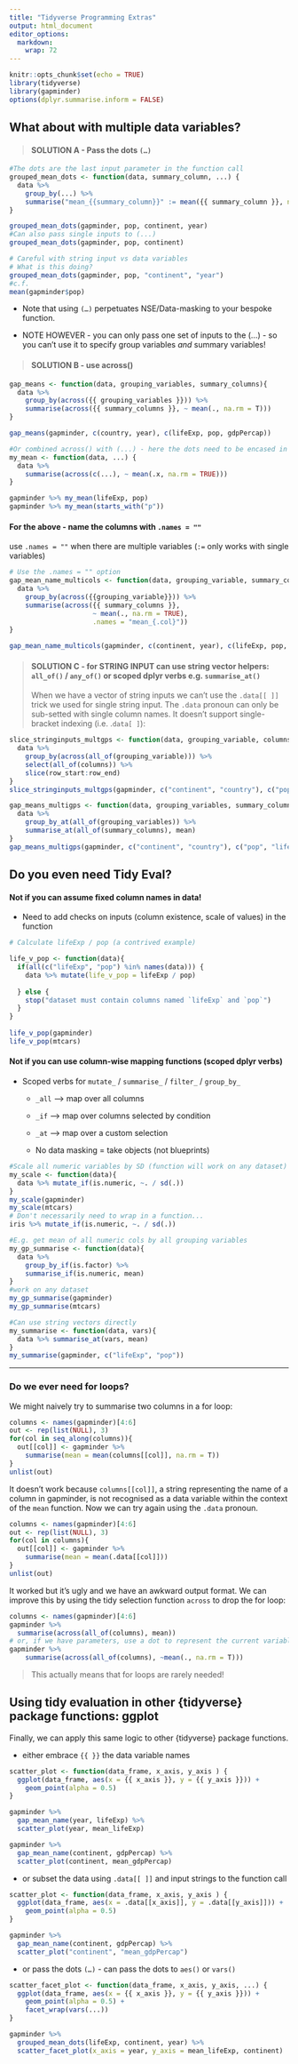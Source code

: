 ```yaml
---
title: "Tidyverse Programming Extras"
output: html_document
editor_options: 
  markdown: 
    wrap: 72
---
```


```r
knitr::opts_chunk$set(echo = TRUE)
library(tidyverse)
library(gapminder)
options(dplyr.summarise.inform = FALSE)
```

## What about with multiple data variables?

> #### SOLUTION A - Pass the dots `(…)`

```r
#The dots are the last input parameter in the function call
grouped_mean_dots <- function(data, summary_column, ...) {
  data %>%
    group_by(...) %>%
    summarise("mean_{{summary_column}}" := mean({{ summary_column }}, na.rm = T))
}

grouped_mean_dots(gapminder, pop, continent, year)
#Can also pass single inputs to (...)
grouped_mean_dots(gapminder, pop, continent)

# Careful with string input vs data variables
# What is this doing?
grouped_mean_dots(gapminder, pop, "continent", "year")
#c.f.
mean(gapminder$pop)
```

-   Note that using `(…)` perpetuates NSE/Data-masking to your bespoke
    function.

-   NOTE HOWEVER - you can only pass one set of inputs to the (...) - so
    you can't use it to specify group variables *and* summary variables!

> #### SOLUTION B - use across()

```r
gap_means <- function(data, grouping_variables, summary_columns){
  data %>% 
    group_by(across({{ grouping_variables }})) %>% 
    summarise(across({{ summary_columns }}, ~ mean(., na.rm = T))) 
}

gap_means(gapminder, c(country, year), c(lifeExp, pop, gdpPercap))

#Or combined across() with (...) - here the dots need to be encased in c()
my_mean <- function(data, ...) {
  data %>% 
    summarise(across(c(...), ~ mean(.x, na.rm = TRUE)))
}

gapminder %>% my_mean(lifeExp, pop)
gapminder %>% my_mean(starts_with("p"))

```

#### For the above - name the columns with `.names = ""`

use `.names = ""` when there are multiple variables (`:=` only works
with single variables)

```r
# Use the .names = "" option 
gap_mean_name_multicols <- function(data, grouping_variable, summary_columns) {
  data %>% 
    group_by(across({{grouping_variable}})) %>% 
    summarise(across({{ summary_columns }}, 
                     ~ mean(., na.rm = TRUE), 
                     .names = "mean_{.col}"))
}

gap_mean_name_multicols(gapminder, c(continent, year), c(lifeExp, pop, gdpPercap))

```

> #### SOLUTION C - for STRING INPUT can use string vector helpers: `all_of()` / `any_of()` or scoped dplyr verbs e.g. `summarise_at()`
>
> When we have a vector of string inputs we can't use the `.data[[ ]]`
> trick we used for single string input. The `.data` pronoun can only be
> sub-setted with single column names. It doesn't support single-bracket
> indexing (i.e. .`data[ ]`):

```r
slice_stringinputs_multgps <- function(data, grouping_variable, columns, row_start, row_end) {
  data %>% 
    group_by(across(all_of(grouping_variable))) %>% 
    select(all_of(columns)) %>% 
    slice(row_start:row_end)
}
slice_stringinputs_multgps(gapminder, c("continent", "country"), c("pop", "lifeExp"), 1, 3)

```

```r
gap_means_multigps <- function(data, grouping_variables, summary_columns){
  data %>%
    group_by_at(all_of(grouping_variables)) %>%
    summarise_at(all_of(summary_columns), mean)
}
gap_means_multigps(gapminder, c("continent", "country"), c("pop", "lifeExp"))
```

## Do you even need Tidy Eval?

#### Not if you can assume fixed column names in data!

-   Need to add checks on inputs (column existence, scale of values) in
    the function

```r
# Calculate lifeExp / pop (a contrived example)

life_v_pop <- function(data){
  if(all(c("lifeExp", "pop") %in% names(data))) {
    data %>% mutate(life_v_pop = lifeExp / pop)
  
  } else {
    stop("dataset must contain columns named `lifeExp` and `pop`")
  }
}
  
life_v_pop(gapminder)
life_v_pop(mtcars)
```

#### Not if you can use column-wise mapping functions (scoped dplyr verbs)

-   Scoped verbs for `mutate_` / `summarise_` / `filter_` / `group_by_`

    -   `_all` --\> map over all columns

    -   `_if` --\> map over columns selected by condition

    -   `_at` --\> map over a custom selection

    -   No data masking = take objects (not blueprints)

```r
#Scale all numeric variables by SD (function will work on any dataset)
my_scale <- function(data){
  data %>% mutate_if(is.numeric, ~. / sd(.))
}
my_scale(gapminder)
my_scale(mtcars)
# Don't necessarily need to wrap in a function...
iris %>% mutate_if(is.numeric, ~. / sd(.))

#E.g. get mean of all numeric cols by all grouping variables
my_gp_summarise <- function(data){
  data %>% 
    group_by_if(is.factor) %>% 
    summarise_if(is.numeric, mean)
}
#work on any dataset
my_gp_summarise(gapminder)
my_gp_summarise(mtcars)

#Can use string vectors directly
my_summarise <- function(data, vars){
  data %>% summarise_at(vars, mean)
}
my_summarise(gapminder, c("lifeExp", "pop"))

```

------------------------------------------------------------------------

### Do we ever need for loops?

We might naively try to summarise two columns in a for loop:

```r
columns <- names(gapminder)[4:6]
out <- rep(list(NULL), 3)
for(col in seq_along(columns)){
  out[[col]] <- gapminder %>%
    summarise(mean = mean(columns[[col]], na.rm = T))
}
unlist(out)
```

It doesn't work because `columns[[col]]`, a string representing the name
of a column in gapminder, is not recognised as a data variable within
the context of the `mean` function. Now we can try again using the
`.data` pronoun.

```r
columns <- names(gapminder)[4:6]
out <- rep(list(NULL), 3)
for(col in columns){
  out[[col]] <- gapminder %>%
    summarise(mean = mean(.data[[col]]))
}
unlist(out)
```

It worked but it's ugly and we have an awkward output format. We can
improve this by using the tidy selection function `across` to drop the
for loop:

```r
columns <- names(gapminder)[4:6]
gapminder %>%
  summarise(across(all_of(columns), mean))
# or, if we have parameters, use a dot to represent the current variable
gapminder %>%
    summarise(across(all_of(columns), ~mean(., na.rm = T)))
```

> This actually means that for loops are rarely needed!

## Using tidy evaluation in other {tidyverse} package functions: ggplot

Finally, we can apply this same logic to other {tidyverse} package
functions.

-   either embrace `{{ }}` the data variable names

```r
scatter_plot <- function(data_frame, x_axis, y_axis ) {
  ggplot(data_frame, aes(x = {{ x_axis }}, y = {{ y_axis }})) +
    geom_point(alpha = 0.5)
}

gapminder %>%
  gap_mean_name(year, lifeExp) %>%
  scatter_plot(year, mean_lifeExp)

gapminder %>%
  gap_mean_name(continent, gdpPercap) %>%
  scatter_plot(continent, mean_gdpPercap)
```

-   or subset the data using `.data[[ ]]` and input strings to the
    function call

```r
scatter_plot <- function(data_frame, x_axis, y_axis ) {
  ggplot(data_frame, aes(x = .data[[x_axis]], y = .data[[y_axis]])) +
    geom_point(alpha = 0.5)
}

gapminder %>%
  gap_mean_name(continent, gdpPercap) %>%
  scatter_plot("continent", "mean_gdpPercap")
```

-   or pass the dots `(…)` - can pass the dots to `aes()` or `vars()`

```r
scatter_facet_plot <- function(data_frame, x_axis, y_axis, ...) {
  ggplot(data_frame, aes(x = {{ x_axis }}, y = {{ y_axis }})) +
    geom_point(alpha = 0.5) +
    facet_wrap(vars(...))
}

gapminder %>% 
  grouped_mean_dots(lifeExp, continent, year) %>% 
  scatter_facet_plot(x_axis = year, y_axis = mean_lifeExp, continent)
```
